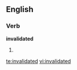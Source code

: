 
==English==

===Verb===
'''invalidated'''

# {{past of|[[invalidate]]}}

[[te:invalidated]]
[[vi:invalidated]]
